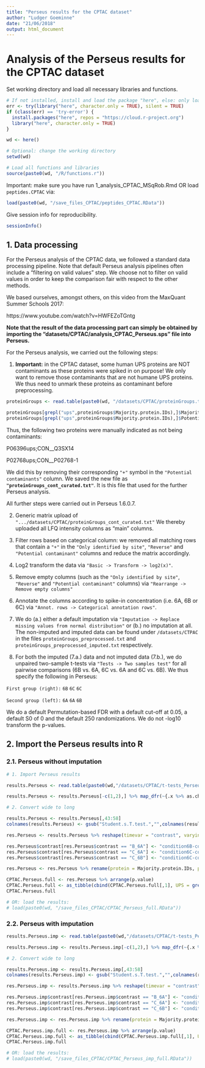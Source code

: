 ```yaml
---
title: "Perseus results for the CPTAC dataset"
author: "Ludger Goeminne"
date: "21/06/2018"
output: html_document
---
```


# Analysis of the Perseus results for the CPTAC dataset

Set working directory and load all necessary libraries and functions.

```r
# If not installed, install and load the package "here", else: only load the package.
err <- try(library("here", character.only = TRUE), silent = TRUE)
if (class(err) == 'try-error') {
  install.packages("here", repos = "https://cloud.r-project.org")
  library("here", character.only = TRUE)
}

wd <- here()

# Optional: change the working directory
setwd(wd)

# Load all functions and libraries
source(paste0(wd, "/R/functions.r"))
```

Important: make sure you have run 1_analysis_CPTAC_MSqRob.Rmd OR load `peptides.CPTAC` via:

```r
load(paste0(wd, "/save_files_CPTAC/peptides_CPTAC.RData"))
```

Give session info for reproducibility.

```r
sessionInfo()
```

## 1. Data processing

For the Perseus analysis of the CPTAC data, we followed a standard data processing pipeline. Note that default Perseus analysis pipelines often include a "filtering on valid values" step. We choose not to filter on valid values in order to keep the comparison fair with respect to the other methods.

We based ourselves, amongst others, on this video from the MaxQuant Summer Schools 2017:

https://www.youtube.com/watch?v=HWFEZoTGntg

**Note that the result of the data processing part can simply be obtained by importing the "datasets/CPTAC/analysis_CPTAC_Perseus.sps" file into Perseus.**

For the Perseus analysis, we carried out the following steps:

1. **Important:** in the CPTAC dataset, some human UPS proteins are NOT contaminants as these proteins were spiked in on purpose! We only want to remove those contaminants that are not humane UPS proteins. We thus need to unmark these proteins as contaminant before preprocessing.

```r
proteinGroups <- read.table(paste0(wd, "/datasets/CPTAC/proteinGroups.txt"), sep="\t", quote="", comment.char = "", header=TRUE)

proteinGroups[grepl("ups",proteinGroups$Majority.protein.IDs),]$Majority.protein.IDs
proteinGroups[grepl("ups",proteinGroups$Majority.protein.IDs),]$Potential.contaminant
```

Thus, the following two proteins were manually indicated as not being contaminants:

P06396ups;CON__Q3SX14

P02768ups;CON__P02768-1

We did this by removing their corresponding `"+"` symbol in the `"Potential contaminants"` column. We saved the new file as **`"proteinGroups_cont_curated.txt"`**.
It is this file that used for the further Perseus analysis.

All further steps were carried out in Perseus 1.6.0.7.

2. Generic matrix upload of `".../datasets/CPTAC/proteinGroups_cont_curated.txt"`
We thereby uploaded all LFQ intensity columns as "main" columns.

3. Filter rows based on categorical column: we removed all matching rows that contain a `"+"` in the `"Only identified by site"`, `"Reverse"` and `"Potential contaminant"` columns and reduce the matrix accordingly.

4. Log2 transform the data via `"Basic -> Transform -> log2(x)"`.

5. Remove empty columns (such as the `"Only identified by site"`, `"Reverse"` and `"Potential contaminant"` columns) via `"Rearrange -> Remove empty columns"`

6. Annotate the columns according to spike-in concentration (i.e. 6A, 6B or 6C) via `"Annot. rows -> Categorical annotation rows"`.

7. We do (a.) either a default imputation via `"Imputation -> Replace missing values from normal distribution"` or (b.) no imputation at all. The non-imputed and imputed data can be found under `/datasets/CTPAC` in the files  `proteinGroups_preprocessed.txt` and `proteinGroups_preprocessed_imputed.txt` respectively.

8. For both the imputed (7.a.) data and not imputed data (7.b.), we do unpaired two-sample t-tests via `"Tests -> Two samples test"` for all pairwise comparisons (6B vs. 6A, 6C vs. 6A and 6C vs. 6B). We thus specify the following in Perseus:

`First group (right):`
`6B`
`6C`
`6C`

`Second group (left):`
`6A`
`6A`
`6B`

We do a default Permutation-based FDR with a default cut-off at 0.05, a default S0 of 0
and the default 250 randomizations. We do not -log10 transform the p-values.

## 2. Import the Perseus results into R

### 2.1. Perseus without imputation

```r

# 1. Import Perseus results

results.Perseus <- read.table(paste0(wd,"/datasets/CPTAC/t-tests_Perseus_1_6_0_7-6A-6B-6C.txt"), sep="\t", header=TRUE, quote = "", comment.char = "")

results.Perseus <- results.Perseus[-c(1,2),] %>% map_dfr(~{.x %>% as.character %>% type.convert})

# 2. Convert wide to long

results.Perseus <- results.Perseus[,43:58]
colnames(results.Perseus) <- gsub("Student.s.T.test.","",colnames(results.Perseus))

res.Perseus <- results.Perseus %>% reshape(timevar = "contrast", varying =,1:12, direction = "long", sep = ".6")

res.Perseus$contrast[res.Perseus$contrast == "B_6A"] <- "condition6B-condition6A"
res.Perseus$contrast[res.Perseus$contrast == "C_6A"] <- "condition6C-condition6A"
res.Perseus$contrast[res.Perseus$contrast == "C_6B"] <- "condition6C-condition6B"

res.Perseus <- res.Perseus %>% rename(protein = Majority.protein.IDs, protein.name = Protein.names, gene.name = Gene.names) %>% select(-Protein.IDs)

CPTAC.Perseus.full <- res.Perseus %>% arrange(p.value)
CPTAC.Perseus.full <- as_tibble(cbind(CPTAC.Perseus.full[,1], UPS = grepl("ups", CPTAC.Perseus.full$protein), CPTAC.Perseus.full[,-1]))
CPTAC.Perseus.full

# OR: load the results:
# load(paste0(wd, "/save_files_CPTAC/CPTAC_Perseus_full.RData"))
```

### 2.2. Perseus with imputation

```r

results.Perseus.imp <- read.table(paste0(wd,"/datasets/CPTAC/t-tests_Perseus_imputed_1_6_0_7-6A-6B-6C.txt"), sep="\t", header=TRUE, quote = "", comment.char = "")

results.Perseus.imp <- results.Perseus.imp[-c(1,2),] %>% map_dfr(~{.x %>% as.character %>% type.convert})

# 2. Convert wide to long

results.Perseus.imp <- results.Perseus.imp[,43:58]
colnames(results.Perseus.imp) <- gsub("Student.s.T.test.","",colnames(results.Perseus.imp))

res.Perseus.imp <- results.Perseus.imp %>% reshape(timevar = "contrast", varying =,1:12, direction = "long", sep = ".6")

res.Perseus.imp$contrast[res.Perseus.imp$contrast == "B_6A"] <- "condition6B-condition6A"
res.Perseus.imp$contrast[res.Perseus.imp$contrast == "C_6A"] <- "condition6C-condition6A"
res.Perseus.imp$contrast[res.Perseus.imp$contrast == "C_6B"] <- "condition6C-condition6B"

res.Perseus.imp <- res.Perseus.imp %>% rename(protein = Majority.protein.IDs, protein.name = Protein.names, gene.name = Gene.names) %>% select(-Protein.IDs)

CPTAC.Perseus.imp.full <- res.Perseus.imp %>% arrange(p.value)
CPTAC.Perseus.imp.full <- as_tibble(cbind(CPTAC.Perseus.imp.full[,1], UPS = grepl("ups", CPTAC.Perseus.imp.full$protein), CPTAC.Perseus.imp.full[,-1]))
CPTAC.Perseus.imp.full

# OR: load the results:
# load(paste0(wd, "/save_files_CPTAC/CPTAC_Perseus_imp_full.RData"))
```


